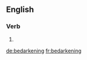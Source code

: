 ==English==

===Verb===
{{head|en|present participle}}

# {{present participle of|bedarken|lang=en|nocat=1}}

[[de:bedarkening]]
[[fr:bedarkening]]